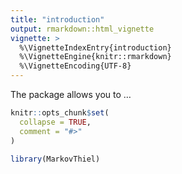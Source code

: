---
title: "introduction"
output: rmarkdown::html_vignette
vignette: >
  %\VignetteIndexEntry{introduction}
  %\VignetteEngine{knitr::rmarkdown}
  %\VignetteEncoding{UTF-8}
---

The package allows you to ...

```{r, include = FALSE}
knitr::opts_chunk$set(
  collapse = TRUE,
  comment = "#>"
)
```

```{r setup}
library(MarkovThiel)
```
